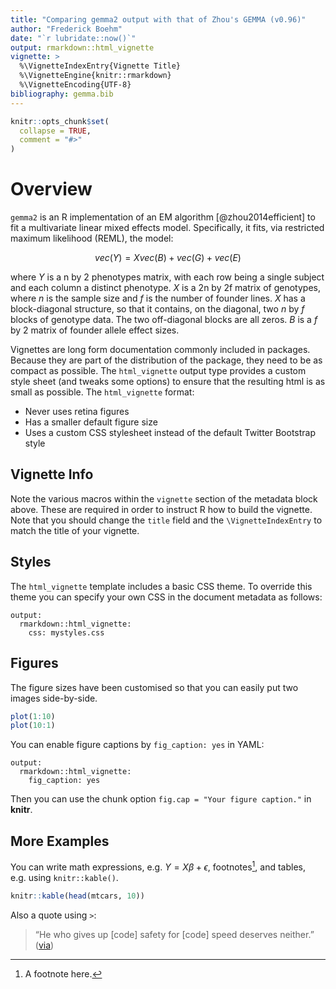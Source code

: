 ```yaml
---
title: "Comparing gemma2 output with that of Zhou's GEMMA (v0.96)"
author: "Frederick Boehm"
date: "`r lubridate::now()`"
output: rmarkdown::html_vignette
vignette: >
  %\VignetteIndexEntry{Vignette Title}
  %\VignetteEngine{knitr::rmarkdown}
  %\VignetteEncoding{UTF-8}
bibliography: gemma.bib
---
```


```r
knitr::opts_chunk$set(
  collapse = TRUE,
  comment = "#>"
)
```

# Overview

`gemma2` is an R implementation of an EM algorithm [@zhou2014efficient] to fit a multivariate linear mixed effects model. Specifically, it fits, via restricted maximum likelihood (REML), the model:

$$vec(Y) = X vec(B) + vec(G) + vec(E)$$

where $Y$ is a n by 2 phenotypes matrix, with each row being a single subject and each column a distinct phenotype. $X$ is a 2n by 2f matrix of genotypes, where $n$ is the sample size and $f$ is the number of founder lines. $X$ has a block-diagonal structure, so that it contains, on the diagonal, two $n$ by $f$ blocks of genotype data. The two off-diagonal blocks are all zeros. $B$ is a $f$ by $2$ matrix of founder allele effect sizes. 




Vignettes are long form documentation commonly included in packages. Because they are part of the distribution of the package, they need to be as compact as possible. The `html_vignette` output type provides a custom style sheet (and tweaks some options) to ensure that the resulting html is as small as possible. The `html_vignette` format:

- Never uses retina figures
- Has a smaller default figure size
- Uses a custom CSS stylesheet instead of the default Twitter Bootstrap style

## Vignette Info

Note the various macros within the `vignette` section of the metadata block above. These are required in order to instruct R how to build the vignette. Note that you should change the `title` field and the `\VignetteIndexEntry` to match the title of your vignette.

## Styles

The `html_vignette` template includes a basic CSS theme. To override this theme you can specify your own CSS in the document metadata as follows:

    output: 
      rmarkdown::html_vignette:
        css: mystyles.css

## Figures

The figure sizes have been customised so that you can easily put two images side-by-side. 

```r
plot(1:10)
plot(10:1)
```

You can enable figure captions by `fig_caption: yes` in YAML:

    output:
      rmarkdown::html_vignette:
        fig_caption: yes

Then you can use the chunk option `fig.cap = "Your figure caption."` in **knitr**.

## More Examples

You can write math expressions, e.g. $Y = X\beta + \epsilon$, footnotes^[A footnote here.], and tables, e.g. using `knitr::kable()`.

```r
knitr::kable(head(mtcars, 10))
```

Also a quote using `>`:

> "He who gives up [code] safety for [code] speed deserves neither."
([via](https://twitter.com/hadleywickham/status/504368538874703872))
